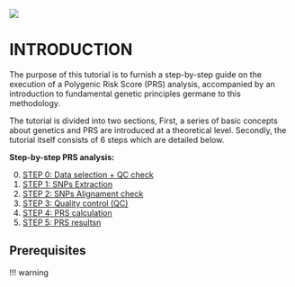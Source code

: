 ![](rmd_fig/0_mcc_logo.png)


# INTRODUCTION

The purpose of this tutorial is to furnish a step-by-step guide on the execution of a Polygenic Risk Score (PRS) analysis, accompanied by an introduction to fundamental genetic principles germane to this methodology.

The tutorial is divided into two sections, First, a series of basic concepts about genetics and PRS are introduced at a theoretical level. Secondly, the tutorial itself consists of 6 steps which are detailed below.

**Step-by-step PRS analysis:**

0. [STEP 0: Data selection + QC check]()
1. [STEP 1: SNPs Extraction](1_CRC_SNPs.Rmd)
2. [STEP 2: SNPs Alignament check](target.md)
3. [STEP 3: Quality control (QC)](plink.md)
4. [STEP 4: PRS calculation](plink_visual.md)
5. [STEP 5: PRS resultsn](plink_visual.md)


## Prerequisites 

!!! warning
